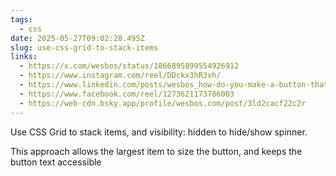 ```yaml
---
tags:
  - css
date: 2025-05-27T09:02:28.495Z
slug: use-css-grid-to-stack-items
links:
  - https://x.com/wesbos/status/1866895899554926912
  - https://www.instagram.com/reel/DDckx3hR3xh/
  - https://www.linkedin.com/posts/wesbos_how-do-you-make-a-button-that-doesnt-resize-activity-7272663944106782720-ksgB/
  - https://www.facebook.com/reel/1273621173786003
  - https://web-cdn.bsky.app/profile/wesbos.com/post/3ld2cacf22c2r
---
```


Use CSS Grid to stack items, and visibility: hidden to hide/show spinner.

This approach allows the largest item to size the button, and keeps the button text accessible
